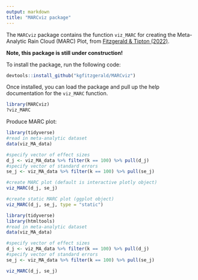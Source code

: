```yaml
---
output: markdown
title: "MARCviz package"
---
```


The `MARCviz` package contains the function `viz_MARC` for creating the Meta-Analytic Rain Cloud (MARC) Plot, from [Fitzgerald & Tipton (2022)](https://www.tandfonline.com/doi/abs/10.1080/19345747.2022.2031366). 

**Note, this package is still under construction!** 

To install the package, run the following code:

```r
devtools::install_github("kgfitzgerald/MARCviz")
```

Once installed, you can load the package and pull up the help documentation for the `viz_MARC` function. 

```r
library(MARCviz)
?viz_MARC
```

Produce MARC plot:

```r
library(tidyverse)
#read in meta-analytic dataset
data(viz_MA_data)

#specify vector of effect sizes
d_j <- viz_MA_data %>% filter(k == 100) %>% pull(d_j)
#specify vector of standard errors
se_j <- viz_MA_data %>% filter(k == 100) %>% pull(se_j)

#create MARC plot (default is interactive plotly object)
viz_MARC(d_j, se_j)

#create static MARC plot (ggplot object)
viz_MARC(d_j, se_j, type = "static")
```

```r
library(tidyverse)
library(htmltools)
#read in meta-analytic dataset
data(viz_MA_data)

#specify vector of effect sizes
d_j <- viz_MA_data %>% filter(k == 100) %>% pull(d_j)
#specify vector of standard errors
se_j <- viz_MA_data %>% filter(k == 100) %>% pull(se_j)

viz_MARC(d_j, se_j)
```


